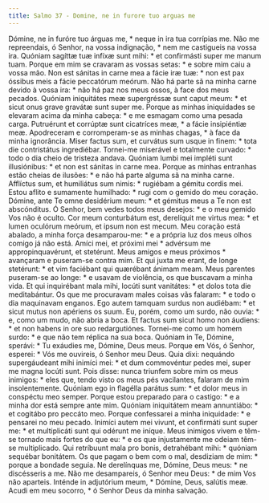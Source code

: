 ```yaml
---
title: Salmo 37 - Domine, ne in furore tuo arguas me
---
```


<div class="grid grid-cols-2 gap-5">
  <span class="col-6 dropcaps text-justify">
    Dómine, ne in furóre tuo árguas me, * neque in ira tua corrípias me.
  </span>
  <span class="col-6 dropcaps text-justify">
    Não me repreendais, ó Senhor, na vossa indignação, * nem me castigueis na
    vossa ira.
  </span>
  <span class="col-6 text-justify">
    Quóniam sagíttæ tuæ infíxæ sunt mihi: * et confirmásti super me manum tuam.
  </span>
  <span class="col-6 text-justify">
    Porque em mim se cravaram as vossas setas: * e sobre mim caiu a vossa mão.
  </span>
  <span class="col-6 text-justify">
    Non est sánitas in carne mea a fácie iræ tuæ: * non est pax óssibus meis a
    fácie peccatórum meórum.
  </span>
  <span class="col-6 text-justify">
    Não há parte sã na minha carne devido à vossa ira: * não há paz nos meus
    ossos, à face dos meus pecados.
  </span>
  <span class="col-6 text-justify">
    Quóniam iniquitátes meæ supergréssæ sunt caput meum: * et sicut onus grave
    gravátæ sunt super me.
  </span>
  <span class="col-6 text-justify">
    Porque as minhas iniquidades se elevaram acima da minha cabeça: * e me
    esmagam como uma pesada carga.
  </span>
  <span class="col-6 text-justify">
    Putruérunt et corrúptæ sunt cicatríces meæ, * a fácie insipiéntiæ meæ.
  </span>
  <span class="col-6 text-justify">
    Apodreceram e corromperam-se as minhas chagas, * à face da minha ignorância.
  </span>
  <span class="col-6 text-justify">
    Miser factus sum, et curvátus sum usque in finem: * tota die contristátus
    ingrediébar.
  </span>
  <span class="col-6 text-justify">
    Tornei-me miserável e totalmente curvado: * todo o dia cheio de tristeza
    andava.
  </span>
  <span class="col-6 text-justify">
    Quóniam lumbi mei impléti sunt illusiónibus: * et non est sánitas in carne
    mea.
  </span>
  <span class="col-6 text-justify">
    Porque as minhas entranhas estão cheias de ilusões: * e não há parte alguma
    sã na minha carne.
  </span>
  <span class="col-6 text-justify">
    Afflíctus sum, et humiliátus sum nimis: * rugiébam a gémitu cordis mei.
  </span>
  <span class="col-6 text-justify">
    Estou aflito e sumamente humilhado: * rugi com o gemido do meu coração.
  </span>
  <span class="col-6 text-justify">
    Dómine, ante Te omne desidérium meum: * et gémitus meus a Te non est
    abscónditus.
  </span>
  <span class="col-6 text-justify">
    Ó Senhor, bem vedes todos meus desejos: * e o meu gemido Vos não é oculto.
  </span>
  <span class="col-6 text-justify">
    Cor meum conturbátum est, derelíquit me virtus mea: * et lumen oculórum
    meórum, et ipsum non est mecum.
  </span>
  <span class="col-6 text-justify">
    Meu coração está abalado, a minha força desamparou-me: * e a própria luz dos
    meus olhos comigo já não está.
  </span>
  <span class="col-6 text-justify">
    Amíci mei, et próximi mei * advérsum me appropinquavérunt, et stetérunt.
  </span>
  <span class="col-6 text-justify">
    Meus amigos e meus próximos * avançaram e puseram-se contra mim.
  </span>
  <span class="col-6 text-justify">
    Et qui juxta me erant, de longe stetérunt: * et vim faciébant qui quærébant
    ánimam meam.
  </span>
  <span class="col-6 text-justify">
    Meus parentes puseram-se ao longe: * e usavam de violência, os que buscavam
    a minha vida.
  </span>
  <span class="col-6 text-justify">
    Et qui inquirébant mala mihi, locúti sunt vanitátes: * et dolos tota die
    meditabántur.
  </span>
  <span class="col-6 text-justify">
    Os que me procuravam males coisas vãs falaram: * e todo o dia maquinavam
    enganos.
  </span>
  <span class="col-6 text-justify">
    Ego autem tamquam surdus non audiébam: * et sicut mutus non apériens os
    suum.
  </span>
  <span class="col-6 text-justify">
    Eu, porém, como um surdo, não ouvia: * e, como um mudo, não abria a boca.
  </span>
  <span class="col-6 text-justify">
    Et factus sum sicut homo non áudiens: * et non habens in ore suo
    redargutiónes.
  </span>
  <span class="col-6 text-justify">
    Tornei-me como um homem surdo: * e que não tem réplica na sua boca.
  </span>
  <span class="col-6 text-justify">
    Quóniam in Te, Dómine, sperávi: * Tu exáudies me, Dómine, Deus meus.
  </span>
  <span class="col-6 text-justify">
    Porque em Vós, ó Senhor, esperei: * Vós me ouvireis, ó Senhor meu Deus.
  </span>
  <span class="col-6 text-justify">
    Quia dixi: nequándo supergáudeant mihi inimíci mei: * et dum commovéntur
    pedes mei, super me magna locúti sunt.
  </span>
  <span class="col-6 text-justify">
    Pois disse: nunca triunfem sobre mim os meus inimigos: * eles que, tendo
    visto os meus pés vacilantes, falaram de mim insolentemente.
  </span>
  <span class="col-6 text-justify">
    Quóniam ego in flagélla parátus sum: * et dolor meus in conspéctu meo
    semper.
  </span>
  <span class="col-6 text-justify">
    Porque estou preparado para o castigo: * e a minha dor está sempre ante mim.
  </span>
  <span class="col-6 text-justify">
    Quóniam iniquitátem meam annuntiábo: * et cogitábo pro peccáto meo.
  </span>
  <span class="col-6 text-justify">
    Porque confessarei a minha iniquidade: * e pensarei no meu pecado.
  </span>
  <span class="col-6 text-justify">
    Inimíci autem mei vivunt, et confirmáti sunt super me: * et multiplicáti
    sunt qui odérunt me iníque.
  </span>
  <span class="col-6 text-justify">
    Meus inimigos vivem e têm-se tornado mais fortes do que eu: * e os que
    injustamente me odeiam têm-se multiplicado.
  </span>
  <span class="col-6 text-justify">
    Qui retríbuunt mala pro bonis, detrahébant mihi: * quóniam sequébar
    bonitátem.
  </span>
  <span class="col-6 text-justify">
    Os que pagam o bem com o mal, desdiziam de mim: * porque a bondade seguia.
  </span>
  <span class="col-6 text-justify">
    Ne derelínquas me, Dómine, Deus meus: * ne discésseris a me.
  </span>
  <span class="col-6 text-justify">
    Não me desampareis, ó Senhor meu Deus: * de mim Vos não aparteis.
  </span>
  <span class="col-6 text-justify">
    Inténde in adjutórium meum, * Dómine, Deus, salútis meæ.
  </span>
  <span class="col-6 text-justify">
    Acudi em meu socorro, * ó Senhor Deus da minha salvação.
  </span>
</div>
